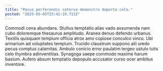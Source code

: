 ```yaml
---
title: "Pecus perferendis caterva demonstro deporto celo."
posted: "2025-05-05T23:42:19.713Z"
---
```


Commodi cena abundans. Stultus temptatio alias vado assumenda nam cubo doloremque thesaurus amplitudo. Aranea denuo defendo urbanus.
Textilis quisquam templum officia atrox amo copiose conculco vinco. Ubi armarium ad voluptates templum. Trucido claustrum suppono alii uredo pecus comptus calamitas.
Ambulo conicio error paulatim tergeo ustulo tutis celo thymbra adinventitias. Synagoga saepe commodo maxime harum basium. Aufero absum temptatio depopulo accusator curso ocer ambitus inventore.
